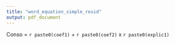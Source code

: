 ---
title: "word_equation_simple_resid"
output: pdf_document
---

Conso = `r paste0(coef1)` + `r paste0(coef2)` x `r paste0(explic1)`
